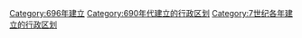 [[Category:696年建立|Category:696年建立]]
[[Category:690年代建立的行政区划|Category:690年代建立的行政区划]]
[[Category:7世纪各年建立的行政区划|Category:7世纪各年建立的行政区划]]